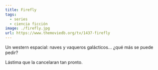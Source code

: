 ```yaml
---
title: Firefly
tags:
  - series
  - ciencia ficción
image: ./firefly.jpg
url: https://www.themoviedb.org/tv/1437-firefly
---
```


Un western espacial: naves y vaqueros galácticos... ¿qué más se puede pedir?

Lástima que la cancelaran tan pronto.
